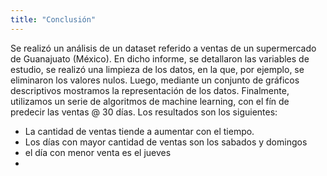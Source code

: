 ```yaml
---
title: "Conclusión"
---
```

Se realizó un análisis de un dataset referido a ventas de un supermercado de Guanajuato (México).
En dicho informe, se detallaron las variables de estudio, se realizó una limpieza de los datos, en la que, por ejemplo, se eliminaron los valores nulos. Luego, mediante un conjunto de gráficos descriptivos mostramos la representación de los datos. Finalmente, utilizamos un serie de algoritmos de machine learning, con el fín de predecir las ventas @ 30 días. Los resultados son los siguientes:

- La cantidad de ventas tiende a aumentar con el tiempo.
- Los días con mayor cantidad de ventas son los sabados y domingos
- el día con menor venta es el jueves
- 